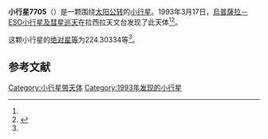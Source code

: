 {{Infobox planet
| bgcolour = #FFFFC0
| name = 7705 Humeln
| symbol = 
| image = 
| caption = 
| discovery = yes
| discovery_ref = 
| discoverer = [[烏普薩拉－ESO小行星及彗星巡天|烏普薩拉－ESO小行星及彗星巡天]]
| discovery_site = [[拉西拉天文台|拉西拉天文台]] 
| discovered = 1993年3月17日
| designations = yes
| mp_name = 
| named_after = 
| alt_names = 
| mp_category = [[主带小行星|主带小行星]]
| orbit_ref = <ref name="a">[http://ssd.jpl.nasa.gov/sbdb.cgi?sstr=7705 7705 Humeln] {{Wayback|url=http://ssd.jpl.nasa.gov/sbdb.cgi?sstr=7705 |date=20201124025231 }}，小行星數據庫瀏覽器（JPL Small-Body Database Browser）－[[美国国家航空航天局|美国国家航空航天局]]喷气推进实验室</ref>
| epoch = 2456400.5 (2013年4月18日更新)
| aphelion = {{convert|2.9230746|AU|km|3|abbr=on|lk=out}}
| perihelion = {{convert|1.8360628|AU|km|3|abbr=on}}
| semimajor = {{convert|2.3795687|AU|km|3|abbr=on}}
| eccentricity = 0.2284052
| period = 1340.743773 [[日|日]]<br />3.67[[儒略年|儒略年]]
| avg_speed = 
| inclination = 3.36229
| asc_node = 98.65316
| mean_anomaly = 
| arg_peri = 224.30334
| satellites = 
| physical_characteristics = yes
| dimensions = 
| mass = 
| density = 
| surface_grav = 
| escape_velocity = 
| sidereal_day = 
| axial_tilt = 
| pole_ecliptic_lat = 
| pole_ecliptic_lon = 
| albedo = 
| temperatures= 
| temp_name1 = 
| mean_temp_1 = 
| max_temp_1 = 
| temp_name2 = 
| max_temp_2 = 
| spectral_type = 
| abs_magnitude = 224.30334
}}

'''小行星7705'''（{{lang-en|7705 Humeln}}）是一颗围绕[[太阳|太阳]][[公转|公转]]的[[小行星|小行星]]。1993年3月17日，[[烏普薩拉－ESO小行星及彗星巡天|烏普薩拉－ESO小行星及彗星巡天]]在拉西拉天文台发现了此天体<ref name="a" /><ref>{{cite news|title=小行星列表|url=http://cfa-www.harvard.edu/iau/lists/NumberedMPs.txt|accessdate=2013-07-08|newspaper=哈佛大学|archive-date=2008-05-17|archive-url=https://web.archive.org/web/20080517010638/http://cfa-www.harvard.edu/iau/lists/NumberedMPs.txt|dead-url=no}}</ref>。

这颗小行星的[[绝对星等|绝对星等]]为224.30334等<ref name="a" />。

==参考文献==
{{reflist}}
{{Minor Planet Number|[[小行星7704|小行星7704]]|[[小行星7706|小行星7706]]}}

{{小天体}}

[[Category:小行星带天体|Category:小行星带天体]]
[[Category:1993年发现的小行星|Category:1993年发现的小行星]]

{{asteroid-stub}}